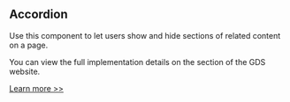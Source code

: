 
<Meta title="Components/Accordion/Information" />

<h2>Accordion</h2>

<p>
  Use this component to let users show and hide sections of related content on a
  page.
</p>

<p>
  You can view the full implementation details on the section of the GDS
  website.
</p>
<a
  href="https://design-system.service.gov.uk/components/accordion/"
  target="_blank"
  rel="noreferrer"
>
  Learn more >>
</a>
